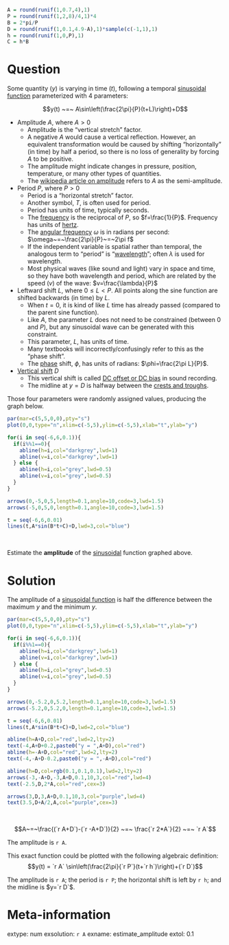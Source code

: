 ```r
A = round(runif(1,0.7,4),1)
P = round(runif(1,2,8)/4,1)*4
B = 2*pi/P
D = round(runif(1,0.1,4.9-A),1)*sample(c(-1,1),1)
h = round(runif(1,0,P),1)
C = h*B
```

Question
========

Some quantity ($y$) is varying in time ($t$), following a temporal [sinusoidal function](https://en.wikipedia.org/wiki/Sine_wave) parameterized with 4 parameters:

$$y(t) ~=~ A\sin\left(\frac{2\pi}{P}(t+L)\right)+D$$

* Amplitude $A$, where $A>0$
  * Amplitude is the "vertical stretch" factor.
  * A negative $A$ would cause a vertical reflection. However, an equivalent transformation would be caused by shifting "horizontally" (in time) by half a period, so there is no loss of generality by forcing $A$ to be positive.
  * The amplitude might indicate changes in pressure, position, temperature, or many other types of quantities.
  * The [wikipedia article on amplitude](https://en.wikipedia.org/wiki/Amplitude#Semi-amplitude) refers to $A$ as the semi-amplitude.
* Period $P$, where $P>0$
  * Period is a "horizontal stretch" factor.
  * Another symbol, $T$, is often used for period.
  * Period has units of time, typically seconds.
  * The [frequency](https://en.wikipedia.org/wiki/Frequency) is the reciprocal of $P$, so $f=\frac{1}{P}$. Frequency has units of [hertz](https://en.wikipedia.org/wiki/Hertz).
  * The [angular frequency](https://en.wikipedia.org/wiki/Angular_frequency) $\omega$ is in radians per second: $\omega~=~\frac{2\pi}{P}~=~2\pi f$
  * If the independent variable is spatial rather than temporal, the analogous term to "period" is "[wavelength](https://en.wikipedia.org/wiki/Wavelength)"; often $\lambda$ is used for wavelength.
  * Most physical waves (like sound and light) vary in space and time, so they have both wavelength and period, which are related by the speed ($v$) of the wave: $v=\frac{\lambda}{P}$
* Leftward shift $L$, where $0\le L<P$. All points along the sine function are shifted backwards (in time) by $L$.
  * When $t=0$, it is kind of like $L$ time has already passed (compared to the parent sine function).
  * Like $A$, the parameter $L$ does not need to be constrained (between 0 and $P$), but any sinusoidal wave can be generated with this constraint.
  * This parameter, $L$, has units of time.
  * Many textbooks will incorrectly/confusingly refer to this as the "phase shift".
  * The [phase](https://en.wikipedia.org/wiki/Phase_(waves)) shift, $\phi$, has units of radians: $\phi=\frac{2\pi L}{P}$.
* [Vertical shift](https://manual.audacityteam.org/man/dc_offset.html) $D$
  * This vertical shift is called [DC offset or DC bias](https://en.wikipedia.org/wiki/DC_bias) in sound recording.
  * The midline at $y=D$ is halfway between the [crests and troughs](https://en.wikipedia.org/wiki/Crest_and_trough).




Those four parameters were randomly assigned values, producing the graph below.

```r
par(mar=c(5,5,0,0),pty="s")
plot(0,0,type="n",xlim=c(-5,5),ylim=c(-5,5),xlab="t",ylab="y")

for(i in seq(-6,6,0.1)){
  if(i%%1==0){
    abline(h=i,col="darkgrey",lwd=1)
    abline(v=i,col="darkgrey",lwd=1)
  } else {
    abline(h=i,col="grey",lwd=0.5)
    abline(v=i,col="grey",lwd=0.5)
  }
}

arrows(0,-5,0,5,length=0.1,angle=10,code=3,lwd=1.5)
arrows(-5,0,5,0,length=0.1,angle=10,code=3,lwd=1.5)

t = seq(-6,6,0.01)
lines(t,A*sin(B*t+C)+D,lwd=3,col="blue")
```
\

Estimate the **amplitude** of the [sinusoidal](https://www.khanacademy.org/math/algebra2/x2ec2f6f830c9fb89:trig/x2ec2f6f830c9fb89:amp-mid-period/a/midline-amplitude-and-period-review) function graphed above.


Solution
========

The amplitude of a [sinusoidal function](https://en.wikipedia.org/wiki/Sine_wave) is half the difference between the maximum $y$ and the minimum $y$. 

```r
par(mar=c(5,5,0,0),pty="s")
plot(0,0,type="n",xlim=c(-5,5),ylim=c(-5,5),xlab="t",ylab="y")

for(i in seq(-6,6,0.1)){
  if(i%%1==0){
    abline(h=i,col="darkgrey",lwd=1)
    abline(v=i,col="darkgrey",lwd=1)
  } else {
    abline(h=i,col="grey",lwd=0.5)
    abline(v=i,col="grey",lwd=0.5)
  }
}

arrows(0,-5.2,0,5.2,length=0.1,angle=10,code=3,lwd=1.5)
arrows(-5.2,0,5.2,0,length=0.1,angle=10,code=3,lwd=1.5)

t = seq(-6,6,0.01)
lines(t,A*sin(B*t+C)+D,lwd=2,col="blue")

abline(h=A+D,col="red",lwd=2,lty=2)
text(-4,A+D+0.2,paste0("y = ",A+D),col="red")
abline(h=-A+D,col="red",lwd=2,lty=2)
text(-4,-A+D-0.2,paste0("y = ",-A+D),col="red")

abline(h=D,col=rgb(0.1,0.1,0.1),lwd=2,lty=2)
arrows(-3,-A+D,-3,A+D,0.1,10,3,col="red",lwd=4)
text(-2.5,D,2*A,col="red",cex=3)

arrows(3,D,3,A+D,0.1,10,3,col="purple",lwd=4)
text(3.5,D+A/2,A,col="purple",cex=3)


```
\

$$A~=~\frac{(`r A+D`)-(`r -A+D`)}{2} ~=~ \frac{`r 2*A`}{2} ~=~ `r A`$$

The amplitude is `r A`.


This exact function could be plotted with the following algebraic definition:
$$y(t) = `r A` \sin\left(\frac{2\pi}{`r P`}(t+`r h`)\right)+(`r D`)$$

The amplitude is `r A`; the period is `r P`; the horizontal shift is left by `r h`; and the midline is $y=`r D`$.



Meta-information
============
extype: num
exsolution: `r A`
exname: estimate_amplitude
extol: 0.1